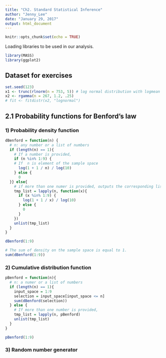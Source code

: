 ```yaml
---
title: "Ch2. Standard Statistical Inference"
author: "Jenny_Lee"
date: "January 29, 2017"
output: html_document
---
```


```r
knitr::opts_chunk$set(echo = TRUE)
```

Loading libraries to be used in our analysis.
```r
library(MASS)
library(ggplot2)

```



## Dataset for exercises






```r

set.seed(123)
x1 <- trunc(rlnorm(n = 753, 5)) # log normal distribution with logmean = 5
x2 <- rgamma(n = 267, 1.2, .25)
# fit <- fitdistr(x2, "lognormal")

```

## 2.1 Probability functions for Benford's law

### 1) Probability density function 

```r

dBenford = function(n) {
  # n: any number or a list of numbers 
  if (length(n) == 1){
    # If a number is provided,
    if (n %in% 1:9) {
    # If  n is element of the sample space
      log(1 + 1 / n) / log(10)
    } else {
      0
  }} else{
    # if more than one numer is provided, outputs the corresponding list 
    tmp_list = lapply(n, function(x){
      if (x %in% 1:9) {
        log(1 + 1 / x) / log(10)
      } else {
        0
      }
    })
    unlist(tmp_list)
  }
}

dBenford(1:9)

# The sum of density on the sample space is equal to 1.
sum(dBenford(1:9))
```


### 2) Cumulative distribution function 

```r

pBenford = function(n){
  # n: a numer or a list of numbers 
  if (length(n) == 1){
    input_space = 1:9
    selection = input_space[input_space <= n]
    sum(dBenford(selection))
  } else {
    # If more than one number is provided,
    tmp_list = lapply(n, pBenford)
    unlist(tmp_list)
  }
}

pBenford(1:9)


```

### 3) Random number generator 